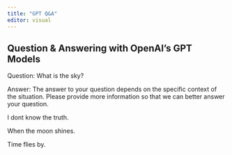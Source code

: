 ```yaml
---
title: "GPT Q&A"
editor: visual
---
```


## Question & Answering with OpenAI's GPT Models

Question: What is the sky?

Answer: The answer to your question depends on the specific context of the situation. Please provide more information so that we can better answer your question.

I dont know the truth.

When the moon shines.

Time flies by.

